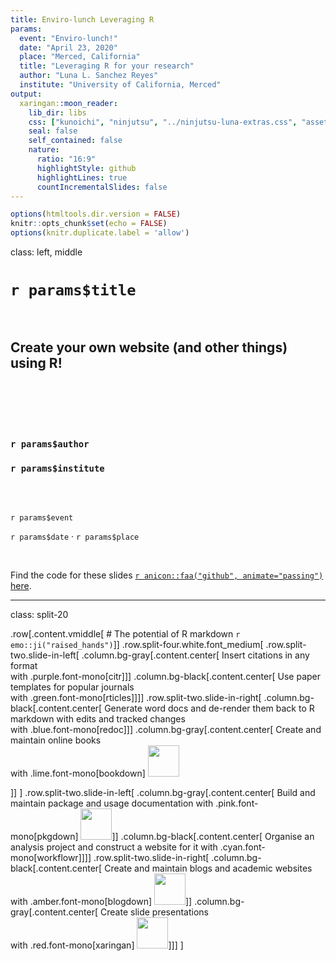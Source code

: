 ```yaml
---
title: Enviro-lunch Leveraging R
params:
  event: "Enviro-lunch!"
  date: "April 23, 2020"
  place: "Merced, California"
  title: "Leveraging R for your research"
  author: "Luna L. Sanchez Reyes"
  institute: "University of California, Merced"
output:
  xaringan::moon_reader:
    lib_dir: libs
    css: ["kunoichi", "ninjutsu", "../ninjutsu-luna-extras.css", "assets/ninpo.css", "metropolis-fonts"]
    seal: false
    self_contained: false
    nature:
      ratio: "16:9"
      highlightStyle: github
      highlightLines: true
      countIncrementalSlides: false
---
```



```r
options(htmltools.dir.version = FALSE)
knitr::opts_chunk$set(echo = FALSE)
options(knitr.duplicate.label = 'allow')
```
class: left, middle

# **`r params$title`**

<br/>

## Create your own website (and other things) using R!

<br/><br/><br/><br/>

### **`r params$author`**
### `r params$institute`
<br/><br/>

`r params$event`

`r params$date` &#183; `r params$place`

<br/>

Find the code for these slides [`r anicon::faa("github", animate="passing")` here](https://github.com/lunasare/slides/blob/master/leveraging-r-2020-04-20.Rmd).

---
class: split-20

.row[.content.vmiddle[
# The potential of R markdown `r emo::ji("raised_hands")`
]]
.row.split-four.white.font_medium[
.row.split-two.slide-in-left[
.column.bg-gray[.content.center[
Insert citations in any format <br/> with .purple.font-mono[citr]
]]
.column.bg-black[.content.center[
Use paper templates for popular journals <br/> with .green.font-mono[rticles]
]]
]
.row.split-two.slide-in-right[
.column.bg-black[.content.center[
Generate word docs and de-render them back to R markdown with edits and tracked changes <br/> with .blue.font-mono[redoc]
]]
.column.bg-gray[.content.center[
Create and maintain online books <br/> with .lime.font-mono[bookdown]
<img src="https://github.com/rstudio/hex-stickers/raw/master/PNG/bookdown.png" width="50px">

]]
]
.row.split-two.slide-in-left[
.column.bg-gray[.content.center[
Build and maintain package and usage documentation with .pink.font-mono[pkgdown]
<img src="https://github.com/rstudio/hex-stickers/raw/master/PNG/pkgdown.png" width="50px">
]]
.column.bg-black[.content.center[
Organise an analysis project and construct a website for it with .cyan.font-mono[workflowr]
]]
]
.row.split-two.slide-in-right[
.column.bg-black[.content.center[
Create and maintain blogs and academic websites <br/> with .amber.font-mono[blogdown]
<img src="https://github.com/rstudio/hex-stickers/raw/master/PNG/blogdown.png" width="50px">
]]
.column.bg-gray[.content.center[
Create slide presentations <br/> with .red.font-mono[xaringan]
<img src="https://github.com/rstudio/hex-stickers/raw/master/PNG/xaringan.png" width="50px">
]]
]
]
